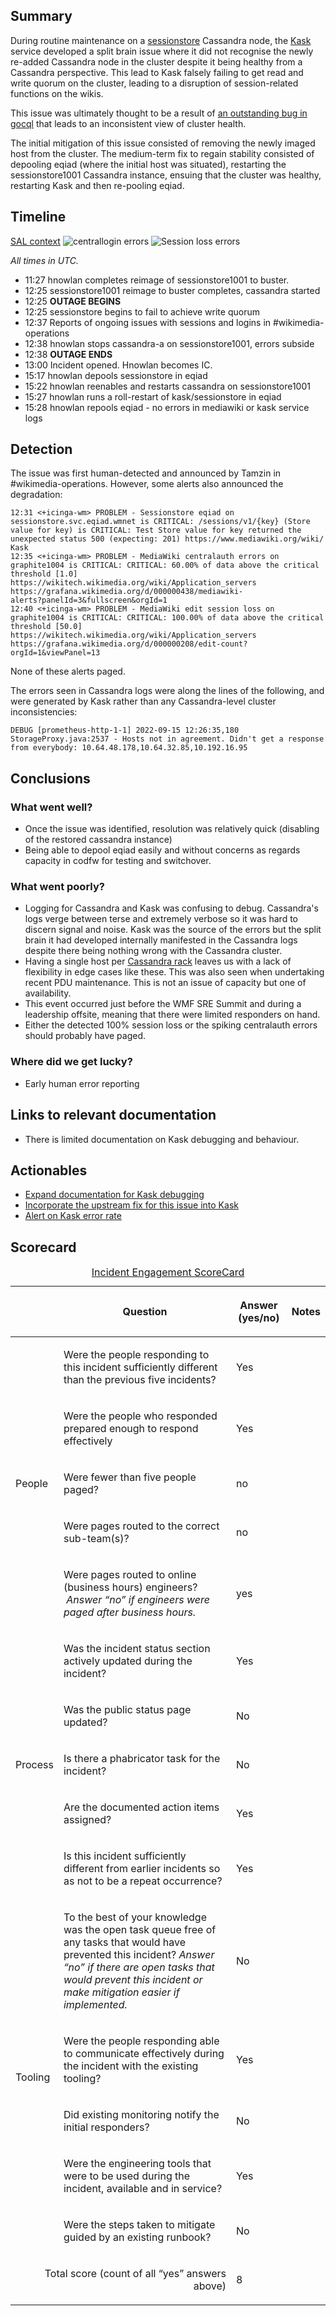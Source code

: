 {{irdoc|status=draft}}

==Summary==
{{Incident scorecard
| task = 
| paged-num =0 
| responders-num =2 
| coordinators =hnowlan 
| start =2022-09-15 12:25 
| end =2022-09-15 12:38 
|metrics=No SLO exists. centrallogin and session loss metrics spiked as a result|impact=Roughly 125 login errors per minute, 215 session loss errors.}}

During routine maintenance on a [[SessionStorage|sessionstore]] Cassandra node, the [[Kask]] service developed a split brain issue where it did not recognise the newly re-added Cassandra node in the cluster despite it being healthy from a Cassandra perspective. This lead to Kask falsely failing to get read and write quorum on the cluster, leading to a disruption of session-related functions on the wikis.

This issue was ultimately thought to be a result of [[phab:T253244|an outstanding bug in gocql]] that leads to an inconsistent view of cluster health. 

The initial mitigation of this issue consisted of removing the newly imaged host from the cluster. The medium-term fix to regain stability consisted of depooling eqiad (where the initial host was situated), restarting the sessionstore1001 Cassandra instance, ensuing that the cluster was healthy, restarting Kask and then re-pooling eqiad.

{{TOC|align=right}}

==Timeline==
[https://sal.toolforge.org/production?d=2022-09-15&p=1 SAL context]
[[File:Screenshot 2022-10-10 at 11.45.58.png|thumb|centrallogin errors]]
[[File:Screenshot 2022-10-10 at 11.46.09.png|thumb|Session loss errors]]


''All times in UTC.''

*11:27 hnowlan completes reimage of sessionstore1001 to buster.
*12:25 sessionstore1001 reimage to buster completes, cassandra started
*12:25 '''OUTAGE BEGINS'''
*12:25 sessionstore begins to fail to achieve write quorum
*12:37 Reports of ongoing issues with sessions and logins in #wikimedia-operations
*12:38 hnowlan stops cassandra-a on sessionstore1001, errors subside
*12:38 '''OUTAGE ENDS'''
*13:00 Incident opened. Hnowlan becomes IC.
*15:17 hnowlan depools sessionstore in eqiad
*15:22 hnowlan reenables and restarts cassandra on sessionstore1001
*15:27 hnowlan runs a roll-restart of kask/sessionstore in eqiad
*15:28 hnowlan repools eqiad - no errors in mediawiki or kask service logs

==Detection==
The issue was first human-detected and announced by Tamzin in #wikimedia-operations. However, some alerts also announced the degradation:<syntaxhighlight lang="irc">
12:31 <+icinga-wm> PROBLEM - Sessionstore eqiad on sessionstore.svc.eqiad.wmnet is CRITICAL: /sessions/v1/{key} (Store value for key) is CRITICAL: Test Store value for key returned the unexpected status 500 (expecting: 201) https://www.mediawiki.org/wiki/
Kask
12:35 <+icinga-wm> PROBLEM - MediaWiki centralauth errors on graphite1004 is CRITICAL: CRITICAL: 60.00% of data above the critical threshold [1.0] https://wikitech.wikimedia.org/wiki/Application_servers https://grafana.wikimedia.org/d/000000438/mediawiki-
alerts?panelId=3&fullscreen&orgId=1
12:40 <+icinga-wm> PROBLEM - MediaWiki edit session loss on graphite1004 is CRITICAL: CRITICAL: 100.00% of data above the critical threshold [50.0] https://wikitech.wikimedia.org/wiki/Application_servers https://grafana.wikimedia.org/d/000000208/edit-count?orgId=1&viewPanel=13
</syntaxhighlight>None of these alerts paged. 

The errors seen in Cassandra logs were along the lines of the following, and were generated by Kask rather than any Cassandra-level cluster inconsistencies: <syntaxhighlight lang="text">
DEBUG [prometheus-http-1-1] 2022-09-15 12:26:35,180 StorageProxy.java:2537 - Hosts not in agreement. Didn't get a response from everybody: 10.64.48.178,10.64.32.85,10.192.16.95
</syntaxhighlight>

==Conclusions==

===What went well?===

*Once the issue was identified, resolution was relatively quick (disabling of the restored cassandra instance)
*Being able to depool eqiad easily and without concerns as regards capacity in codfw for testing and switchover.

===What went poorly?===

*Logging for Cassandra and Kask was confusing to debug. Cassandra's logs verge between terse and extremely verbose so it was hard to discern signal and noise. Kask was the source of the errors but the split brain it had developed internally manifested in the Cassandra logs despite there being nothing wrong with the Cassandra cluster. 
*Having a single host per [https://www.datastax.com/blog/distributed-database-things-know-cassandra-datacenter-racks Cassandra rack] leaves us with a lack of flexibility in edge cases like these. This was also seen when undertaking recent PDU maintenance. This is not an issue of capacity but one of availability. 
*This event occurred just before the WMF SRE Summit and during a leadership offsite, meaning that there were limited responders on hand.
*Either the detected 100% session loss or the spiking centralauth errors should probably have paged. 

===Where did we get lucky?===

*Early human error reporting

==Links to relevant documentation==

*There is limited documentation on Kask debugging and behaviour.

==Actionables==

*[[phab:T320398|Expand documentation for Kask debugging]]
*[[phab:T253244#8258533|Incorporate the upstream fix for this issue into Kask]]
*[[phab:T320401|Alert on Kask error rate]]

==Scorecard==


{| class="wikitable"
|+[[Incident Scorecard|Incident Engagement  ScoreCard]]
!
!Question
!Answer
(yes/no)
!Notes
|-
! rowspan="5" |People
|Were the people responding to this incident sufficiently different than the previous five incidents?
|Yes
|
|-
|Were the people who responded prepared enough to respond effectively
|Yes
|
|-
|Were fewer than five people paged?
|no
|
|-
|Were pages routed to the correct sub-team(s)?
|no
|
|-
|Were pages routed to online (business hours) engineers?  ''Answer “no” if engineers were paged after business hours.''
|yes
|
|-
! rowspan="5" |Process
|Was the incident status section actively updated during the incident?
|Yes
|
|-
|Was the public status page updated?
|No
|
|-
|Is there a phabricator task for the incident?
|No
|
|-
|Are the documented action items assigned?
|Yes
|
|-
|Is this incident sufficiently different from earlier incidents so as not to be a repeat occurrence?
|Yes
|
|-
! rowspan="5" |Tooling
|To the best of your knowledge was the open task queue free of any tasks that would have prevented this incident? ''Answer “no” if there are''
''open tasks that would prevent this incident or make mitigation easier if implemented.''
|No
|
|-
|Were the people responding able to communicate effectively during the incident with the existing tooling?
|Yes
|
|-
|Did existing monitoring notify the initial responders?
|No
|
|-
|Were the engineering tools that were to be used during the incident, available and in service?
|Yes
|
|-
|Were the steps taken to mitigate guided by an existing runbook?
|No
|
|-
! colspan="2" align="right" |Total score (count of all “yes” answers above)
|8
|
|}